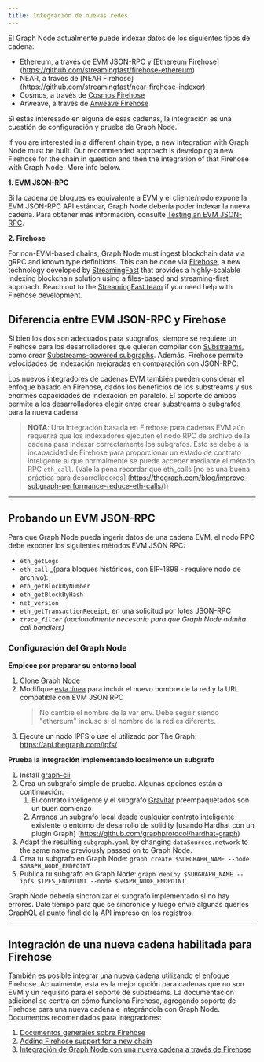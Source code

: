 ```yaml
---
title: Integración de nuevas redes
---
```


El Graph Node actualmente puede indexar datos de los siguientes tipos de cadena:

- Ethereum, a través de EVM JSON-RPC y [Ethereum Firehose]
  (https://github.com/streamingfast/firehose-ethereum)
- NEAR, a través de [NEAR Firehose] (https://github.com/streamingfast/near-firehose-indexer)
- Cosmos, a través de [Cosmos Firehose](https://github.com/graphprotocol/firehose-cosmos)
- Arweave, a través de [Arweave Firehose](https://github.com/graphprotocol/firehose-arweave)

Si estás interesado en alguna de esas cadenas, la integración es una cuestión de configuración y prueba de Graph Node.

If you are interested in a different chain type, a new integration with Graph Node must be built. Our recommended approach is developing a new Firehose for the chain in question and then the integration of that Firehose with Graph Node. More info below.

**1. EVM JSON-RPC**

Si la cadena de bloques es equivalente a EVM y el cliente/nodo expone la EVM JSON-RPC API estándar, Graph Node debería poder indexar la nueva cadena. Para obtener más información, consulte [Testing an EVM JSON-RPC](new-chain-integration#testing-an-evm-json-rpc).

**2. Firehose**

For non-EVM-based chains, Graph Node must ingest blockchain data via gRPC and known type definitions. This can be done via [Firehose](firehose/), a new technology developed by [StreamingFast](https://www.streamingfast.io/) that provides a highly-scalable indexing blockchain solution using a files-based and streaming-first approach. Reach out to the [StreamingFast team](mailto:integrations@streamingfast.io/) if you need help with Firehose development.

## Diferencia entre EVM JSON-RPC y Firehose

Si bien los dos son adecuados para subgrafos, siempre se requiere un Firehose para los desarrolladores que quieran compilar con [Substreams](substreams/), como crear [Substreams-powered subgraphs](cookbook/substreams-powered-subgraphs/). Además, Firehose permite velocidades de indexación mejoradas en comparación con JSON-RPC.

Los nuevos integradores de cadenas EVM también pueden considerar el enfoque basado en Firehose, dados los beneficios de los substreams y sus enormes capacidades de indexación en paralelo. El soporte de ambos permite a los desarrolladores elegir entre crear substreams o subgrafos para la nueva cadena.

> **NOTA**: Una integración basada en Firehose para cadenas EVM aún requerirá que los indexadores ejecuten el nodo RPC de archivo de la cadena para indexar correctamente los subgrafos. Esto se debe a la incapacidad de Firehose para proporcionar un estado de contrato inteligente al que normalmente se puede acceder mediante el método RPC `eth_call`. (Vale la pena recordar que eth_calls [no es una buena práctica para desarrolladores] (https://thegraph.com/blog/improve-subgraph-performance-reduce-eth-calls/))

---

## Probando un EVM JSON-RPC

Para que Graph Node pueda ingerir datos de una cadena EVM, el nodo RPC debe exponer los siguientes métodos EVM JSON RPC:

- `eth_getLogs`
- `eth_call` \_(para bloques históricos, con EIP-1898 - requiere nodo de archivo):
- `eth_getBlockByNumber`
- `eth_getBlockByHash`
- `net_version`
- `eth_getTransactionReceipt`, en una solicitud por lotes JSON-RPC
- _`trace_filter`_ _(opcionalmente necesario para que Graph Node admita call handlers)_

### Configuración del Graph Node

**Empiece por preparar su entorno local**

1. [Clone Graph Node](https://github.com/graphprotocol/graph-node)
2. Modifique [esta línea](https://github.com/graphprotocol/graph-node/blob/master/docker/docker-compose.yml#L22) para incluir el nuevo nombre de la red y la URL compatible con EVM JSON RPC
   > No cambie el nombre de la var env. Debe seguir siendo "ethereum" incluso si el nombre de la red es diferente.
3. Ejecute un nodo IPFS o use el utilizado por The Graph: https://api.thegraph.com/ipfs/

**Prueba la integración implementando localmente un subgrafo**

1. Install [graph-cli](https://github.com/graphprotocol/graph-tooling/tree/main/packages/cli)
2. Crea un subgrafo simple de prueba. Algunas opciones están a continuación:
   1. El contrato inteligente y el subgrafo [Gravitar](https://github.com/graphprotocol/example-subgraph/tree/f89bdd4628efa4badae7367d4919b3f648083323) preempaquetados son un buen comienzo
   2. Arranca un subgrafo local desde cualquier contrato inteligente existente o entorno de desarrollo de solidity [usando Hardhat con un plugin Graph] (https://github.com/graphprotocol/hardhat-graph)
3. Adapt the resulting `subgraph.yaml` by changing `dataSources.network` to the same name previously passed on to Graph Node.
4. Crea tu subgrafo en Graph Node: `graph create $SUBGRAPH_NAME --node $GRAPH_NODE_ENDPOINT`
5. Publica tu subgrafo en Graph Node: `graph deploy $SUBGRAPH_NAME --ipfs $IPFS_ENDPOINT --node $GRAPH_NODE_ENDPOINT`

Graph Node debería sincronizar el subgrafo implementado si no hay errores. Dale tiempo para que se sincronice y luego envíe algunas queries GraphQL al punto final de la API impreso en los registros.

---

## Integración de una nueva cadena habilitada para Firehose

También es posible integrar una nueva cadena utilizando el enfoque Firehose. Actualmente, esta es la mejor opción para cadenas que no son EVM y un requisito para el soporte de substreams. La documentación adicional se centra en cómo funciona Firehose, agregando soporte de Firehose para una nueva cadena e integrándola con Graph Node. Documentos recomendados para integradores:

1. [Documentos generales sobre Firehose](firehose/)
2. [Adding Firehose support for a new chain](https://firehose.streamingfast.io/integrate-new-chains/integration-overview)
3. [Integración de Graph Node con una nueva cadena a través de Firehose](https://github.com/graphprotocol/graph-node/blob/master/docs/implementation/add-chain.md)
